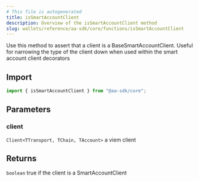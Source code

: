 ```yaml
---
# This file is autogenerated
title: isSmartAccountClient
description: Overview of the isSmartAccountClient method
slug: wallets/reference/aa-sdk/core/functions/isSmartAccountClient
---
```


Use this method to assert that a client is a BaseSmartAccountClient.
Useful for narrowing the type of the client down when used within the
smart account client decorators

## Import

```ts
import { isSmartAccountClient } from "@aa-sdk/core";
```

## Parameters

### client

`Client<TTransport, TChain, TAccount>`
a viem client

## Returns

`boolean`
true if the client is a SmartAccountClient
